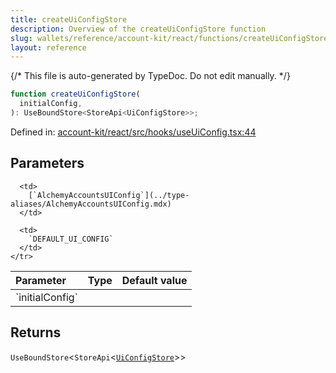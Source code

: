 ```yaml
---
title: createUiConfigStore
description: Overview of the createUiConfigStore function
slug: wallets/reference/account-kit/react/functions/createUiConfigStore
layout: reference
---
```


{/* This file is auto-generated by TypeDoc. Do not edit manually. */}

```ts
function createUiConfigStore(
  initialConfig,
): UseBoundStore<StoreApi<UiConfigStore>>;
```

Defined in: [account-kit/react/src/hooks/useUiConfig.tsx:44](https://github.com/alchemyplatform/aa-sdk/blob/153785ddc87beb160382c2bae7dbafa4a66ade9a/account-kit/react/src/hooks/useUiConfig.tsx#L44)

## Parameters

<table>
  <thead>
    <tr>
      <th align="left">Parameter</th>
      <th align="left">Type</th>
      <th align="left">Default value</th>
    </tr>
  </thead>

  <tbody>
    <tr>
      <td>
        `initialConfig`
      </td>

      <td>
        [`AlchemyAccountsUIConfig`](../type-aliases/AlchemyAccountsUIConfig.mdx)
      </td>

      <td>
        `DEFAULT_UI_CONFIG`
      </td>
    </tr>

  </tbody>
</table>

## Returns

`UseBoundStore`\<`StoreApi`\<[`UiConfigStore`](../type-aliases/UiConfigStore.mdx)>>
